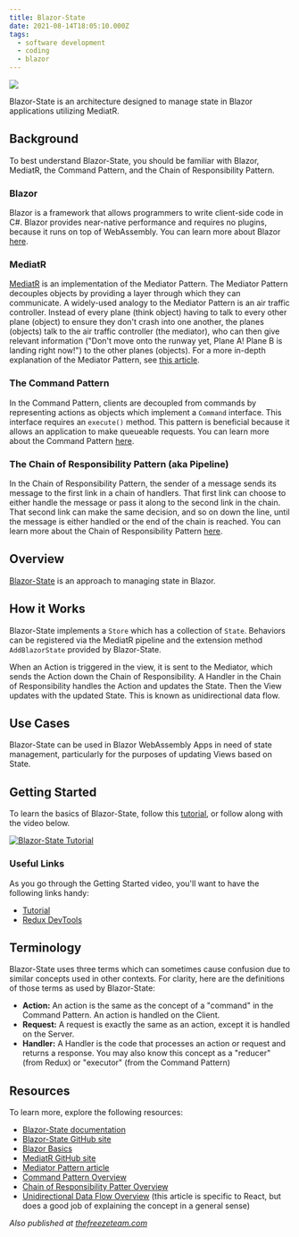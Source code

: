 ```yaml
---
title: Blazor-State
date: 2021-08-14T18:05:10.000Z
tags:
  - software development
  - coding
  - blazor
---
```


![](blazor-state.png)

Blazor-State is an architecture designed to manage state in Blazor applications utilizing MediatR.

## Background

To best understand Blazor-State, you should be familiar with Blazor, MediatR, the Command Pattern, and the Chain of Responsibility Pattern.

### Blazor

Blazor is a framework that allows programmers to write client-side code in C#. Blazor provides near-native performance and requires no plugins, because it runs on top of WebAssembly. You can learn more about Blazor [here](https://ilyana.dev/blog/2021-02-21-blazor/).

### MediatR

[MediatR](https://github.com/jbogard/MediatR) is an implementation of the Mediator Pattern. The Mediator Pattern decouples objects by providing a layer through which they can communicate. A widely-used analogy to the Mediator Pattern is an air traffic controller. Instead of every plane (think object) having to talk to every other plane (object) to ensure they don't crash into one another, the planes (objects) talk to the air traffic controller (the mediator), who can then give relevant information ("Don't move onto the runway yet, Plane A! Plane B is landing right now!") to the other planes (objects). For a more in-depth explanation of the Mediator Pattern, see [this article](https://www.geeksforgeeks.org/mediator-design-pattern/).

### The Command Pattern

In the Command Pattern, clients are decoupled from commands by representing actions as objects which implement a `Command` interface. This interface requires an `execute()` method. This pattern is beneficial because it allows an application to make queueable requests. You can learn more about the Command Pattern [here](https://ilyana.dev/blog/2020-08-20-command-pattern/).

### The Chain of Responsibility Pattern (aka Pipeline)

In the Chain of Responsibility Pattern, the sender of a message sends its message to the first link in a chain of handlers. That first link can choose to either handle the message or pass it along to the second link in the chain. That second link can make the same decision, and so on down the line, until the message is either handled or the end of the chain is reached. You can learn more about the Chain of Responsibility Pattern [here](https://ilyana.dev/blog/2020-08-27-chain-of-responsibility-pattern/).

## Overview

[Blazor-State](https://github.com/TimeWarpEngineering/blazor-state) is an approach to managing state in Blazor.

## How it Works

Blazor-State implements a `Store` which has a collection of `State`. Behaviors can be registered via the MediatR pipeline and the extension method `AddBlazorState` provided by Blazor-State.

When an Action is triggered in the view, it is sent to the Mediator, which sends the Action down the Chain of Responsibility. A Handler in the Chain of Responsibility handles the Action and updates the State. Then the View updates with the updated State. This is known as unidirectional data flow.

## Use Cases

Blazor-State can be used in Blazor WebAssembly Apps in need of state management, particularly for the purposes of updating Views based on State.

## Getting Started

To learn the basics of Blazor-State, follow this [tutorial](https://timewarpengineering.github.io/blazor-state/Tutorial.html), or follow along with the video below.

[![Blazor-State Tutorial](blazor-state-tutorial.png)](https://www.youtube.com/watch?v=TkgYj8BnMQM "Blazor-State Tutorial")

### Useful Links

As you go through the Getting Started video, you'll want to have the following links handy:

- [Tutorial](https://timewarpengineering.github.io/blazor-state/Tutorial.html)
- [Redux DevTools](https://chrome.google.com/webstore/detail/redux-devtools/lmhkpmbekcpmknklioeibfkpmmfibljd?hl=en)

## Terminology

Blazor-State uses three terms which can sometimes cause confusion due to similar concepts used in other contexts. For clarity, here are the definitions of those terms as used by Blazor-State:

- **Action:** An action is the same as the concept of a "command" in the Command Pattern. An action is handled on the Client.
- **Request:** A request is exactly the same as an action, except it is handled on the Server.
- **Handler:** A Handler is the code that processes an action or request and returns a response. You may also know this concept as a "reducer" (from Redux) or "executor" (from the Command Pattern)

## Resources

To learn more, explore the following resources:

- [Blazor-State documentation](https://timewarpengineering.github.io/blazor-state/Overview.html)
- [Blazor-State GitHub site](https://github.com/TimeWarpEngineering/blazor-state)
- [Blazor Basics](https://ilyana.dev/blog/2021-02-21-blazor/)
- [MediatR GitHub site](https://github.com/jbogard/MediatR)
- [Mediator Pattern article](https://www.geeksforgeeks.org/mediator-design-pattern/)
- [Command Pattern Overview](https://ilyana.dev/blog/2020-08-20-command-pattern/)
- [Chain of Responsibility Patter Overview](https://ilyana.dev/blog/2020-08-27-chain-of-responsibility-pattern/)
- [Unidirectional Data Flow Overview](https://flaviocopes.com/react-unidirectional-data-flow/) (this article is specific to React, but does a good job of explaining the concept in a general sense)

*Also published at [thefreezeteam.com](https://thefreezeteam.com/)*
